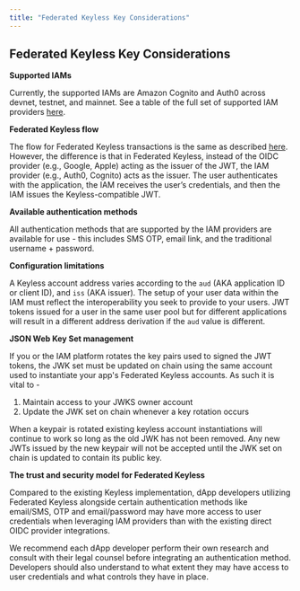 ```yaml
---
title: "Federated Keyless Key Considerations"
---
```


## Federated Keyless Key Considerations

**Supported IAMs**

Currently, the supported IAMs are Amazon Cognito and Auth0 across devnet, testnet, and mainnet. See a table of the full set of supported IAM providers [here](../../../../../build/guides/aptos-keyless/oidc-support).

**Federated Keyless flow**

The flow for Federated Keyless transactions is the same as described [here](../../../../../build/guides/aptos-keyless/how-keyless-works). However, the difference is that in Federated Keyless, instead of the OIDC provider (e.g., Google, Apple) acting as the issuer of the JWT, the IAM provider (e.g., Auth0, Cognito) acts as the issuer. The user authenticates with the application, the IAM receives the user’s credentials, and then the IAM issues the Keyless-compatible JWT.

**Available authentication methods**

All authentication methods that are supported by the IAM providers are available for use - this includes SMS OTP, email link, and the traditional username + password.

**Configuration limitations**

A Keyless account address varies according to the `aud` (AKA application ID or client ID), and `iss` (AKA issuer). The setup of your user data within the IAM must reflect the interoperability you seek to provide to your users. JWT tokens issued for a user in the same user pool but for different applications will result in a different address derivation if the `aud` value is different.

**JSON Web Key Set management**

If you or the IAM platform rotates the key pairs used to signed the JWT tokens, the JWK set must be updated on chain using the same account used to instantiate your app's Federated Keyless accounts.  As such it is vital to -

1. Maintain access to your JWKS owner account
2. Update the JWK set on chain whenever a key rotation occurs

When a keypair is rotated existing keyless account instantiations will continue to work so long as the old JWK has not been removed.  Any new JWTs issued by the new keypair will not be accepted until the JWK set on chain is updated to contain its public key.

**The trust and security model for Federated Keyless**

Compared to the existing Keyless implementation, dApp developers utilizing Federated Keyless alongside certain authentication methods like email/SMS, OTP and email/password may have more access to user credentials when leveraging IAM providers than with the existing direct OIDC provider integrations.

We recommend each dApp developer perform their own research and consult with their legal counsel before integrating an authentication method.  Developers should also understand to what extent they may have access to user credentials and what controls they have in place.
